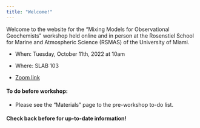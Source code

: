 ```yaml
---
title: "Welcome!"
---
```



Welcome to the website for the "Mixing Models for Observational Geochemists" workshop held online and in person at the Rosenstiel School for Marine and Atmospheric Science (RSMAS) of the University of Miami. 

- When: Tuesday, October 11th, 2022 at 10am

- Where: SLAB 103

- [Zoom link](https://miami.zoom.us/j/97088760587?pwd=SFhvR3czQjc1Ni8wMDI1dHAva1NSdz09)

#### To do before workshop:
- Please see the "Materials" page to the pre-workshop to-do list.

#### Check back before for up-to-date information!




